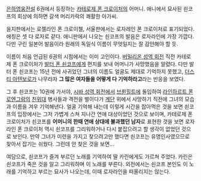 
[[은하영웅전설]] 6권에서 등장하는 [[카테로제 폰 크로이처]]의 어머니. 애니에서 묘사된 쇤코프의 회상에 의하면 갈색 머리카락의 쾌활한 아가씨. 

을지판에서는 로젤라인 폰 크로이첼, 서울판에서는 로자레인 폰 크로이처로 표기되었다. 애칭은 셋 다 로자로 같다. 애니판에서 나오는 쇤코프의 발음은 로자라인에 가장 가깝다. 다만 구린 일본어 발음이라 원래의 독일식 이름이 무엇일지는 잘 감안해야 할 듯.

이름이 처음 언급된 6권의 시점에서는 이미 고인이다. [[버밀리온 성역 회전]] 직전 카테로제 폰 크로이처가 [[발터 폰 쇤코프]]에게 편지를 보내 어머니가 사망했음을 알렸다. 다만 발터 폰 쇤코프는 15년 전에 사귀었던 그녀의 이름도 얼굴도 제대로 기억하지 못했고, [[더스티 아텐보로]]가 나무라자 '''그 많은 여자들을 어떻게 다 기억하라고'''라는 반응을 보였다. 

그 후 쇤코프는 10권에 가서야, [[시바 성역 회전]]에서 [[브륀힐트]]에 돌입하여 [[라인하르트 폰 로엔그람]]의 [[친위대]] 병사들과 격전을 벌이다가 [[계단]] 위에서 사망하기 직전에 그녀의 모습과 이름을 겨우 기억해낸다. 얼굴 기억해 내는데 이렇게 시간을 잡아먹은 것을 보면 쇤코프의 입장에서는 그저 가볍게 스쳐 지나간 연애 대상이었던 것으로 보이며, 카테로제 폰 크로이처가 쇤코프를 '''어머니의 한때 연애 상대에 불과했던 남자'''로 표현한 것을 보면 로자라인 폰 크로이처 역시 쇤코프를 그리워하거나 다시 붙잡으려고 할 생각이 없었던 것으로 보인다. 만약 그녀가 미련을 가지고 찾으려고만 했다면 쇤코프는 유명인사였으므로 찾아서 잡기는 쉬웠다. 그런데 안 찾은 것을 보면...

여담으로, 쇤코프가 즐겨 부르던 노래를 기억하여 딸 카린에게도 가르쳐 주었다. 카린은 쇤코프가 죽은 것을 알고 그리워하며 이 노래를 부른다. 외전에서는 쇤코프 본인도 이 노래를 기억하고 부르는 묘사가 나오는데, 이때 로자라인을 떠올리지는 않는다.
